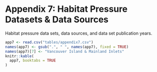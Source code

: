 # Appendix 7: Habitat Pressure Datasets & Data Sources {#appendix-7 .unnumbered}

Habitat pressure data sets, data sources, and data set publication years.

```r
app7 <- read.csv("tables/appendix7.csv")
names(app7) <- gsub(".", " ", names(app7), fixed = TRUE)
names(app7)[7] <- "Vancouver Island & Mainland Inlets"
knitr::kable(
  app7, booktabs = TRUE
)
```